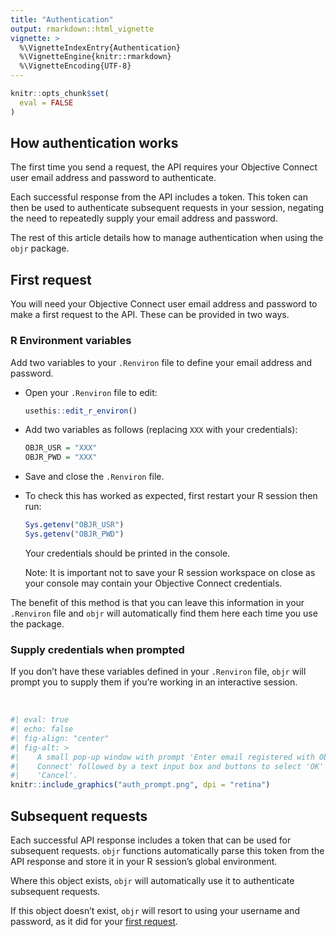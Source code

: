 ```yaml
---
title: "Authentication"
output: rmarkdown::html_vignette
vignette: >
  %\VignetteIndexEntry{Authentication}
  %\VignetteEngine{knitr::rmarkdown}
  %\VignetteEncoding{UTF-8}
---
```


```r
knitr::opts_chunk$set(
  eval = FALSE
)
```

## How authentication works

The first time you send a request, the API requires your Objective Connect user email address and password to authenticate. 

Each successful response from the API includes a token. This token can then be used to authenticate subsequent requests in your session, negating the need to repeatedly supply your email address and password.

The rest of this article details how to manage authentication when using the `objr` package.


## First request

You will need your Objective Connect user email address and password to make a first request to the API. These can be provided in two ways.

### R Environment variables

Add two variables to your `.Renviron` file to define your email address and password.
  
* Open your `.Renviron` file to edit:
  
  ```r
  usethis::edit_r_environ()
  ```
  
* Add two variables as follows (replacing `XXX` with your credentials):

  ```r
  OBJR_USR = "XXX"
  OBJR_PWD = "XXX"
  ```

* Save and close the `.Renviron` file.

* To check this has worked as expected, first restart your R session then run:

  ```r
  Sys.getenv("OBJR_USR")
  Sys.getenv("OBJR_PWD")
  ```
  
  Your credentials should be printed in the console. 
  
  Note: It is important not to save your R session workspace on close as your console may contain your Objective Connect credentials.

The benefit of this method is that you can leave this information in your `.Renviron` file and `objr` will automatically find them here each time you use the package. 


### Supply credentials when prompted

If you don't have these variables defined in your `.Renviron` file, `objr` will prompt you to supply them if you're working in an interactive session.

<br>

```r
#| eval: true
#| echo: false
#| fig-align: "center"
#| fig-alt: >
#|    A small pop-up window with prompt 'Enter email registered with Objective
#|    Connect' followed by a text input box and buttons to select 'OK' or 
#|    'Cancel'.
knitr::include_graphics("auth_prompt.png", dpi = "retina")
```


## Subsequent requests

Each successful API response includes a token that can be used for subsequent requests. `objr` functions automatically parse this token from the API response and store it in your R session's global environment. 

Where this object exists, `objr` will automatically use it to authenticate subsequent requests. 

If this object doesn't exist, `objr` will resort to using your username and password, as it did for your [first request](#first-request).

